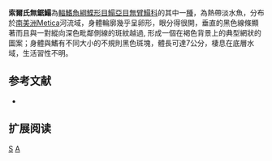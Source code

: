 {{Speciesbox 
| taxon = Apionichthys sauli
| status = NE
| status_system = IUCN3.1
| authority = [[Ramos|Ramos]], 2003
| synonyms = 
}}

'''索爾氏無鋸鰨'''為[[輻鰭魚綱|輻鰭魚綱]][[鰈形目|鰈形目]][[鰨亞目|鰨亞目]][[無臂鰨科|無臂鰨科]]的其中一[[種|種]]，為熱帶淡水魚，分布於[[南美洲|南美洲]]Metica河流域，身體輪廓幾乎呈卵形，眼分得很開，垂直的黑色線條顯著而且與一對縱向深色毗鄰側線的斑紋越過, 形成一個在褐色背景上的典型網狀的圖案；身體與鰭有不同大小的不規則黑色斑塊，體長可達7公分，棲息在底層水域，生活習性不明。

== 参考文献 ==
*{{FishBase_species|genus=Apionichthys|species=sauli|year=2014|month=4}}

== 扩展阅读 ==
{{refbegin}}
{{wikispecies-inline|Apionichthys sauli|索爾氏無鋸鰨}}
{{refend}}
{{Taxonbar|from=Q6430344}}

[[Category:無鋸鰨屬|S]]
[[Category:2003年描述的鱼类|A]]

{{魚類小作品}}
